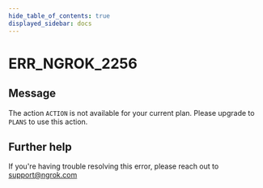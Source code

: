 ```yaml
---
hide_table_of_contents: true
displayed_sidebar: docs
---
```



# ERR_NGROK_2256

## Message

The action `ACTION` is not available for your current plan. Please upgrade to `PLANS` to use this action.

<ErrorDetails error="err_ngrok_2256" />

## Further help

If you're having trouble resolving this error, please reach out to [support@ngrok.com](mailto:support@ngrok.com?subject=Help%20with%20ERR_NGROK_2256)
